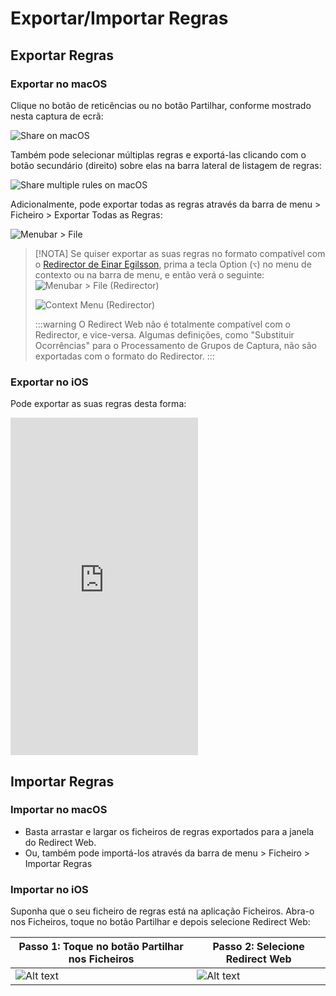 # Exportar/Importar Regras

## Exportar Regras

### Exportar no macOS

Clique no botão de reticências ou no botão Partilhar, conforme mostrado nesta captura de ecrã:

![Share on macOS](/img/share-on-macos.png)

Também pode selecionar múltiplas regras e exportá-las clicando com o botão secundário (direito) sobre elas na barra lateral de listagem de regras:

![Share multiple rules on macOS](/img/multiselect-on-macos.png)

Adicionalmente, pode exportar todas as regras através da barra de menu > Ficheiro > Exportar Todas as Regras:

![Menubar > File](/img/menubar-file.png)

> [!NOTA]
> Se quiser exportar as suas regras no formato compatível com o [Redirector de Einar Egilsson](https://einaregilsson.com/redirector/), prima a tecla Option (`⌥`) no menu de contexto ou na barra de menu, e então verá o seguinte:
> ![Menubar > File (Redirector)](/img/menubar-file-redirector.png)
>
> ![Context Menu (Redirector)](/img/context-menu-redirector.png)
>
> :::warning
> O Redirect Web não é totalmente compatível com o Redirector, e vice-versa. Algumas definições, como "Substituir Ocorrências" para o Processamento de Grupos de Captura, não são exportadas com o formato do Redirector.
> :::

### Exportar no iOS

Pode exportar as suas regras desta forma:

<iframe height="540" src="https://www.youtube.com/embed/uQ6-SLEMlT4" title="Vídeo de demonstração no iOS para exportar regras (YouTube)" frameborder="0" allow="accelerometer; autoplay; clipboard-write; encrypted-media; gyroscope; picture-in-picture; web-share" allowfullscreen></iframe>

## Importar Regras

### Importar no macOS

- Basta arrastar e largar os ficheiros de regras exportados para a janela do Redirect Web.
- Ou, também pode importá-los através da barra de menu > Ficheiro > Importar Regras

### Importar no iOS

Suponha que o seu ficheiro de regras está na aplicação Ficheiros. Abra-o nos Ficheiros, toque no botão Partilhar e depois selecione Redirect Web:

| Passo 1: Toque no botão Partilhar nos Ficheiros | Passo 2: Selecione Redirect Web       |
| ----------------------------------------------- | ------------------------------------- |
| ![Alt text](/img/files-share-ios.png)           | ![Alt text](/img/share-sheet-ios.png) |